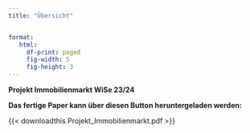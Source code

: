 ```yaml
---
title: "Übersicht"


format: 
   html:
     df-print: paged
     fig-width: 5
     fig-height: 3
---
```


**Projekt Immobilienmarkt WiSe 23/24**

**Das fertige Paper kann über diesen Button heruntergeladen werden:**

{{< downloadthis Projekt_Immobilienmarkt.pdf >}}